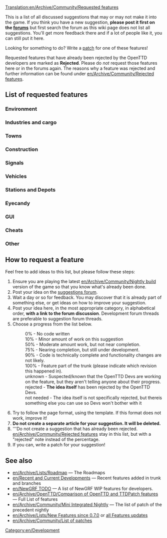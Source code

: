[[Translation:en/Archive/Community/Requested features]]

This is a list of all discussed suggestions that may or may not make it into the game. If you think you have a new suggestion, '''please post it first on the [http://www.tt-forums.net/viewforum.php?f=32 forums]''' but first search the forum as this wiki page does not list all suggestions. You'll get more feedback there and if a lot of people like it, you can still put it here.

Looking for something to do?  Write a [[en/Development/Main Page|patch]] for one of these features!

Requested features that have already been rejected by the OpenTTD developers are marked as '''Rejected'''. Please do ''not'' request those features here or in the forums again. The reasons why a feature was rejected and further information can be found under [[en/Archive/Community/Rejected features]].

==List of requested features==

===Environment===
{{en/Archive/Community/Rf header}}
{{en/Archive/Community/Rf|All Climates World|0%|36764|Rejected}}
{{en/Archive/Community/Rf|Remove Trees|90%|49326|Latest version of patch is r20180}}
{{en/Archive/Community/Rf|Trees growth reduced|90%|45502|Latest version of patch is r20180}}
{{en/Archive/Community/Rf|Create Realistic Heightmap|50%|33956|Latest version of patch is r13922}}
{{en/Archive/Community/Rf|[[en/Community/NewGRF/Day and Night Cycle]]|not needed|36929|Use [[en/Manual/NewGRF]]}}
{{en/Archive/Community/Rf|Grass on unused tracks|not needed|32285|Rejected}}
{{en/Archive/Community/Rf|Higher mountains in map|100%|40844|In trunk since r27010}}
{{en/Archive/Community/Rf|Improved Timetable Management|75%|39276|Latest version of patch is r17628}}
{{en/Archive/Community/Rf|Increase terraforming cost|not needed|8252|Use [[en/Manual/NewGRF]]}}
{{en/Archive/Community/Rf|Larger map sizes|100%|33137|4096x4096 in trunk since r26319, even larger maps are rejected}}
{{en/Archive/Community/Rf|More Map Settings (MMS)|50%|39899|Latest version of patch is r14439}}
{{en/Archive/Community/Rf|New Title Screen|100%|42044|Title screen is occasionally changed when releasing a new version}}
{{en/Archive/Community/Rf|Seasons|not needed|15487|NewGRF variable snowline supported since r9371}}
{{en/Archive/Community/Rf|Snow in temperate climate|not needed|24574|Rejected}}
{{en/Archive/Community/Rf|Tracking Viewport|75%|43473|Latest version of patch is r20082}}
{{en/Archive/Community/Rf|Underwater levels|50%|31576|Visible or not, Latest version of patch is r11127}}
{{en/Archive/Community/Rf|Weather|not needed|24574|Rejected}}
{{en/Archive/Community/Rf footer}}

===Industries and cargo===
{{en/Archive/Community/Rf header}}
{{en/Archive/Community/Rf|Changes to the Original Industries|not needed|37049|Use [[en/Manual/NewGRF]]}}
{{en/Archive/Community/Rf|Industry budgets|not needed|30898|Rejected}}
{{en/Archive/Community/Rf|New Industry Closures|not needed|36653|Use [[en/Manual/NewGRF]]}}
{{en/Archive/Community/Rf|[[en/Manual/Passenger and cargo distribution]]|100%|41992|Cargodest is dead.  Cargodist in trunk since r25361}}
{{en/Archive/Community/Rf footer}}

===Towns===
{{en/Archive/Community/Rf header}}
{{en/Archive/Community/Rf|Colour Town Ratings|75%|42598|Indicate Town Rating with colour in Title, latest version of patch is r18684}}
{{en/Archive/Community/Rf|Limit town growth|50%|32083|Latest version of patch is r9894 (old!)}}
{{en/Archive/Community/Rf|Maximum Town Size|75%|35219|Very similar to patch above, latest version of patch is r15815}}
{{en/Archive/Community/Rf|Minimum Town Distance|75%|33625|Latest version of patch is r18656}}
{{en/Archive/Community/Rf|New Town Grid|50%|40922|Latest version of patch is r15096}}
{{en/Archive/Community/Rf footer}}

===Construction===
{{en/Archive/Community/Rf header}}
{{en/Archive/Community/Rf|Better statue placement|100%|49413| In trunk! r19206}}
{{en/Archive/Community/Rf|Copy and paste|10%|41259|Rejected only in its current form, latest version of patch is r22255}}
{{en/Archive/Community/Rf|[[en/Archive/Community/Custom Bridgeheads]]|not needed|20211|Rejected}}
{{en/Archive/Community/Rf|Diagonal clearing and leveling|100%|19311| In trunk since r21500}}
{{en/Archive/Community/Rf|Diagonal level crossings|50%|26584|4=Also see [http://www.tt-forums.net/viewtopic.php?t=26385 TTDPatch suggestion], latest version of patch is r5911 (V. old!)}}
{{en/Archive/Community/Rf|Diagonal roads, tunnels, bridges|0%|7104|}}
{{en/Archive/Community/Rf|Enhanced tunnels|not needed|36661|Rejected}}
{{en/Archive/Community/Rf|Limit flattening to sea level|not needed|32295|4=Rejected}}
{{en/Archive/Community/Rf|Minimise autosignal gaps|100%|35443|In trunk since r24129}}
{{en/Archive/Community/Rf|Bridges between any land level|not needed|43188|Rejected}}
{{en/Archive/Community/Rf|Non-instant construction|not needed|32301|Rejected}}
{{en/Archive/Community/Rf|Purchase land faster|75%|29495|Drag a box, latest version of patch is r19990}}
{{en/Archive/Community/Rf|Realistic Level Crossing|not needed|39830|Use [[en/Manual/Signals]]}}
{{en/Archive/Community/Rf|[[en/Shared Tracks]]|75%|34292|Latest version of patch is r12346.}}
{{en/Archive/Community/Rf|[[en/Community/Patches/Under Water Tunnels|Underwater tunnels]]|75%|41775|Latest version of patch is r19518}}
{{en/Archive/Community/Rf|Undo feature|not needed|38377|Rejected.}}
{{en/Archive/Community/Rf|Close adjacent level crossings|50%|46091|Latest version of patch is r18359}}
{{en/Archive/Community/Rf footer}}

===Signals===
{{en/Archive/Community/Rf header}}
{{en/Archive/Community/Rf|Long Reserve PBS Signal|50%|42675|LR PBS, latest version of patch is r16057}}
{{en/Archive/Community/Rf|Priority Path Signal (PPS)|0%|40393|}}
{{en/Archive/Community/Rf|Route markers|50%|30118|Latest version of patch is r15832}}
{{en/Archive/Community/Rf|[[en/Community/Patches/Tunnel Signals|Signals in tunnels and on bridges]]|75%|41260|Latest version of patch is r24024}}
{{en/Archive/Community/Rf|Traffic Lights|not needed|36261|Rejected}}
{{en/Archive/Community/Rf|Multi-Aspect Signals (MAS)|10%|45304|Some work apparently been done, but no patch was ever posted}}
{{en/Archive/Community/Rf|Signal Extensions (SignalEx)|75%|45208|General support for complex signal extension (i.e., programmable). Latest version of patch is r17618}}
{{en/Archive/Community/Rf footer}}

===Vehicles===
{{en/Archive/Community/Rf header}}
{{en/Archive/Community/Rf|More diesel smoke|100%|19896|In trunk since r20376}}
{{en/Archive/Community/Rf|Adjustable plane crash probability|10%|32202|Last version of patch is r10047 (V. old!)}}
{{en/Archive/Community/Rf|Better physics for all vehicles|50%|22995|Last version of patch is r13295 (old!)}}
{{en/Archive/Community/Rf|Simplified realistic train acceleration|10%|31794|Last version of patch is r10051 (V. old!)}}
{{en/Archive/Community/Rf|Multi headed trains normalisation|50%|32160|Last version of patch is r13397 (old!)}}
{{en/Archive/Community/Rf|Disable Train Reverse when waiting for too long|100%|40024|In trunk since r21962 (See also [[en/Community/Disable Train Reversing]])}}
{{en/Archive/Community/Rf|Easy conversion for different rail types|10%|31622|Last version of patch is r24096}}
{{en/Archive/Community/Rf|Improved Breakdowns|75%|39518|Last version of patch is r19152}}
{{en/Archive/Community/Rf|Plane landing queues|75%|15502|Last version of the patch is r17510}}
{{en/Archive/Community/Rf|Ship Distance|50%|42758|Stop ships from going on top of each other, last version of patch is r16018}}
{{en/Archive/Community/Rf footer}}

===Stations and Depots===
{{en/Archive/Community/Rf header}}
{{en/Archive/Community/Rf|Airports built by parts|0%|29914|4=Look at [http://www.tt-forums.net/viewtopic.php?t=45654 NewGRF Airports] as well}}
{{en/Archive/Community/Rf|City owned airports|0%|20093|}}
{{en/Archive/Community/Rf|Close Stations|50%|33418|Possibility to close and re-open airports, possibly other stations too}}
{{en/Archive/Community/Rf|Display station coverage|0%|32363|}}
{{en/Archive/Community/Rf|Multi-track railway stations divided into platforms for improved train ordering|0%|46505|}}
{{en/Archive/Community/Rf|Drive through depots|50%|42312|Bidirectional depots}}
{{en/Archive/Community/Rf|Infrastructure Sharing|75%|42254|}}
{{en/Archive/Community/Rf|Long train depots|0%|34574|Realistic depot (require multiplexing)}}
{{en/Archive/Community/Rf|RV (Road Vehicle) Waypoints|0%|33179|One can use "go via" orders on drive through road stops instead since r12689}}
{{en/Archive/Community/Rf|Sloped Stations|50%|41433|}}
{{en/Archive/Community/Rf|Stations on bridges|0%|40606|}}
{{en/Archive/Community/Rf|Trains through non-stop stations / Whistle boards|10%|38015|}}
{{en/Archive/Community/Rf|Upgrade airports|90%|35867|4=Also see [http://www.tt-forums.net/viewtopic.php?t=28962 Replace Airport] thread}}
{{en/Archive/Community/Rf footer}}

===Eyecandy===
{{en/Archive/Community/Rf header}}
{{en/Archive/Community/Rf|Completely shore|90%|34401|}}
{{en/Archive/Community/Rf|NewObjects|100%|49783|Implemented in r20673}}
{{en/Archive/Community/Rf footer}}

===GUI===
{{en/Archive/Community/Rf header}}
{{en/Archive/Community/Rf|OpenTTD GUI Re-arrangement|50%|3826|Project Page: http://dev.openttdcoop.org/projects/openttd-gui}}
{{en/Archive/Community/Rf|Advanced expenses column|10%|31455|}}
{{en/Archive/Community/Rf|Better graphs|75%|31984|}}
{{en/Archive/Community/Rf|Clean up patch options|10%|32191|}}
{{en/Archive/Community/Rf|Configurable hotkeys|90%|38343|}}
{{en/Archive/Community/Rf|[[en/Community/Patches/Font selection GUI]]|75%|29766|}}
{{en/Archive/Community/Rf|Improvement for GUI toolbar|0%|40843|}}
{{en/Archive/Community/Rf|Longer history of finances|50%|21079|}}
{{en/Archive/Community/Rf|Multiplayer server list filtering|90%|43160|Latest version of patch is r22449.}}
{{en/Archive/Community/Rf|New Chat Window|50%|40927|}}
{{en/Archive/Community/Rf|New Station Building GUI|50%|41222|}}
{{en/Archive/Community/Rf|New Station GUI|50%|40419|}}
{{en/Archive/Community/Rf|NewGRF GUI Window 2|50%|35001|}}
{{en/Archive/Community/Rf|Priority Path Order (PPO)|0%|40393|}}
{{en/Archive/Community/Rf|Toggle Terrain on Minimap|90%|42257|}}
{{en/Archive/Community/Rf footer}}

===Cheats===
{{en/Archive/Community/Rf header}}
{{en/Archive/Community/Rf|Local authority doesn't reject you|90%|30807|}}
{{en/Archive/Community/Rf footer}}

===Other===
{{en/Archive/Community/Rf header}}
{{en/Archive/Community/Rf|Leasing|50%|49389}}
{{en/Archive/Community/Rf|Adjustable day length|50%|42432}}
{{en/Archive/Community/Rf|Alphabetized openttd.cfg|50%|32164|}}
{{en/Archive/Community/Rf|Auto-download NewGrfs|rejected|32764|Use centralised [[en/Archive/Community/Content Service]] (BaNaNaS) instead.}}
{{en/Archive/Community/Rf|Better save game naming convention|10%|32308}}
{{en/Archive/Community/Rf|Built-in goals|0%|43698|}}
{{en/Archive/Community/Rf|Code optimizations|50%|32319|4=Train collision detection is slow. Also see [http://www.tt-forums.net/viewtopic.php?t=27925 here] (in trunk since r10111) and [http://www.tt-forums.net/viewtopic.php?p=594775#594775 here]}}
{{en/Archive/Community/Rf|Competitive Play|50%|42572|Head to head play}}
{{en/Archive/Community/Rf|Draw on Map|0%|42784|Draw on the map plans before building it}}
{{en/Archive/Community/Rf|Improved Loans|50%|36184|}}
{{en/Archive/Community/Rf|Load/Save Company Info|50%|40457|Save information about companies and load it back}}
{{en/Archive/Community/Rf|Minimum Town Distance|50%|33625}}
{{en/Archive/Community/Rf|More Conditional Orders|50%|38317}}
{{en/Archive/Community/Rf|Multicore support|rejected|37064|}}
{{en/Archive/Community/Rf|New Sound Mixer|75%|37448|orudge}}
{{en/Archive/Community/Rf|OpenGL Blitter|50%|38151|}}
{{en/Archive/Community/Rf|[Real stock market]|75%|69780|WIP Burty}}
{{en/Archive/Community/Rf|Station/track templates|90%|25037|}}
{{en/Archive/Community/Rf footer}}

==How to request a feature==
Feel free to add ideas to this list, but please follow these steps:

#Ensure you are playing the latest [[en/Archive/Community/Nightly build]] version of the game so that you know what's already been done.
#Post your idea on the [http://www.tt-forums.net/viewforum.php?f=32 suggestions forum].
#Wait a day or so for feedback. You may discover that it is already part of something else, or get ideas on how to improve your suggestion.
#Post your idea here, in the most appropriate category, in alphabetical order, '''with a link to the forum discussion'''.  Development forum threads are preferable to suggestion forum threads.
#Choose a progress from the list below.
#:0% - No code written
#:10% - Minor amount of work on this suggestion
#:50% - Moderate amount work, but not near completion.
#:75% - Nearing completion, but still under development.
#:90% - Code is technically complete and functionality changes are not likely.
#:100% - Feature part of the trunk (please indicate which revision this happened in).
#:unknown - Suspected/known that the OpenTTD Devs are working on the feature, but they aren't telling anyone about their progress.
#:rejected - '''The idea itself''' has been rejected by the OpenTTD Devs.
#:not needed - The idea itself is not specifically rejected, but thereis something else you can use so Devs won't bother with it
#Try to follow the page format, using the {{en/S|en/Archive/Community/Rf}} template.  If this format does not work, improve it!
#'''Do not create a separate article for your suggestion. It will be deleted.'''
#'''Do not create a suggestion that has already been rejected. [[en/Archive/Community/Rejected features]] stay in this list, but with a "rejected" note instead of the percentage.
#If you can, write a patch for your suggestion!

==See also==
* [[en/Archive/Lists/Roadmap]] &mdash; The Roadmaps
* [[en/Recent and Current Developments]] &mdash; Recent features added in trunk and branches
* [[en/NewGRF TODO]] &mdash; A list of NewGRF WIP features for developers.
* [[en/Archive/OpenTTD/Comparison of OpenTTD and TTDPatch features]] &mdash; Full List of features
* [[en/Archive/Community/Mini Integrated Nightly]] &mdash; The list of patch of the precedent nightly
* [[en/Archive/Lists/New Features since 0.7.0]] or [[:Category:en/Archive/New Features|all Features updates]]
* [[en/Archive/Community/List of patches]]

[[Category:en/Development]]
